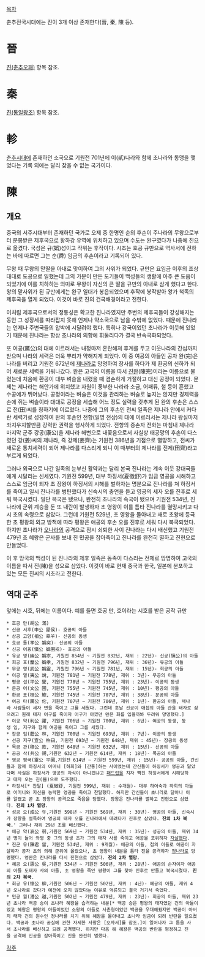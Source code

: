 [[목차]]

춘추전국시대에는 진이 3개 이상 존재한다(晉, 秦, 陳 등).

= 晉 =
[[진(춘추오패)]] 항목 참조.

= 秦 =
[[진(통일왕조)]] 항목 참조.

= 軫 =
[[춘추시대]]에 존재하던 소국으로 기원전 701년에 이(貳)나라와 함께 초나라와 동맹을 맺었다는 기록 외에는 달리 찾을 수 없는 국가이다.

= 陳 =
== 개요 ==
중국의 서주시대부터 존재하던 국가로 오제 중 한명인 순의 후손이 주나라의 무왕으로부터 분봉받은 제후국으로 황하강 유역에 위치하고 있으며 수도는 완구였다가 나중에 진으로 옮겼다. 국성은 규(嬀)성이고 작위는 후작이다. 시조는 호공 규만으로 역사서에 전하는 바에 따르면 그는 순(舜) 임금의 후손이라고 기록되어 있다. 

무왕 때 무왕의 맏딸을 아내로 맞이하여 그의 사위가 되었다. 규만은 요임금 이후의 조상 대대로 도공으로 일했는데 그의 가문이 만든 도기들이 백성들의 생활에 아주 큰 도움이 되었기에 이를 치하하는 의미로 무왕이 자신의 큰 딸을 규만의 아내로 삼게 했다고 한다. 왕의 맏사위가 된 규만에게는 완구 일대가 봉읍되었으며 후작에 봉작받아 왕가 척족의 제후국을 열게 되었다. 이것이 바로 진의 건국배경이라고 전한다.

이처럼 제후국으로서의 정통성은 확고한 진나라였지만 주변의 제후국들이 강성해지는 동안 그 성장세를 따라잡지 못해 언제나 약소국으로 남을 수밖에 없었다. 때문에 진나라는 언제나 주변국들의 압박에 시달려야 했다. 특히나 강국이었던 초나라가 이웃해 있었기 때문에 진나라는 항상 초나라의 의향에 휘둘리다가 결국 반속국화되었다.

또 여공(厲公)의 대에 이르러서는 내정마저 혼란해져 후계를 두고 이웃나라의 간섭까지 받으며 나라의 세력은 더욱 뿌리가 약해지게 되었다. 이 중 여공의 아들인 공자 완(完)은 나라를 버리고 기원전 672년에 [[제]]나라로 망명하여 장사를 하다가 제 환공의 신하가 되어 새로운 세력을 키워나갔다. 완은 고국의 이름을 따서 [[진완]](陳完)이라는 이름으로 불렸는데 처음에 환공이 대부 벼슬을 내렸을 때 겸손하게 거절하고 대신 공정이 되었다. 문제는 제나라는 해안가에 위치했고 자원이 풍부한 나라라 소금, 어패류, 철 등이 흔했고 수공예가 뛰어났다. 공정이라는 벼슬은 이것을 관리하는 벼슬로 높지는 않지만 경제력을 손에 쥐는 벼슬이라 대대로 공정을 세습해 어느 정도 실력을 갖추게 된 완의 후손은 스스로 전(田)씨를 칭하기에 이르렀다. 나중에 그의 후손인 전씨 일족은 제나라 안에서 커다란 세력가로 성장하여 완의 후손인 전항(일명 전상)의 대에 이르러서는 제나라 왕실마저 좌지우지할만큼 강력한 권력을 행사하게 되었다. 전항의 증손자 전화는 마침내 제나라 마지막 군주 강공(康公)을 제나라 해변으로 내쫓음으로서 사실상 태공망의 후손이 다스렸던 강(姜)씨의 제나라, 즉 강제(姜齊)는 기원전 386년을 기점으로 멸망하고, 전씨가 새로운 통치세력이 되어 제나라를 다스리게 되니 이 때부터의 제나라를 전제(田齊)라고 부르게 되었다.

그러나 외국으로 나간 일족의 눈부신 활약과는 달리 본국 진나라는 계속 이웃 강대국들에게 시달리는 신세였다. 기원전 599년, 대부 하징서(夏徵舒)가 임금 영공을 시해하고 스스로 임금이 되자 초 장왕이 하징서의 시해를 벌하자는 명분으로 진나라를 쳐 하징서를 죽이고 일시 진나라를 병탄했다가 신숙시의 충언을 듣고 영공의 세자 오를 진후로 세워 복국시켰다. 일단 복국은 됐으나, 완전히 초나라의 속국이 됐으며 기원전 534년, 진나라에 군위 계승을 둔 또 내란이 발생하자 초 영왕이 이를 틈타 진나라를 멸망시키고  다시 초의 속령으로 삼았다. 그런데 기원전 529년, 초 영왕을 몰아내고 새로 초왕에 등극한 초 평왕의 외교 방책에 따라 평왕은 애공의 후손 오를 진후로 세워 다시 복국되었다. 하지만 초나라가 [[오]]나라의 공격으로 잠시 쇠퇴한 사이 진나라는 다시 배신했고 기원전 479년 초 혜왕은 군사를 보내 진 민공을 잡아죽이고 진나라를 완전히 멸하고 진현으로 만들었다.

이 후 망국의 백성이 된 진나라의 제후 일족은 동족이 다스리는 전제로 망명하여 고국의 이름을 따서 진(陳)을 성으로 삼았다. 이것이 바로 현재 중국과 한국, 일본에 분포하고 있는 모든 진씨의 시초라고 전한다.

== 역대 군주 ==
앞에는 시호, 뒤에는 이름이다. 예를 들면 호공 만, 호이라는 시호를 받은 공작 규만

 * 호공 만(胡公 滿)
 * 신공 서후(申公 犀侯)- 호공의 아들
 * 상공 고양(相公 皋羊)- 신공의 동생
 * 효공 돌(孝公 嬀突)- 신공의 아들
 * 신공 어융(愼公 嬀圉戎)- 효공의 아들
 * 유공 영(幽公 嬀寧, 기원전 854년 ~ 기원전 832년, 재위 : 22년)- 신공(愼公)의 아들
 * 희공 효(釐公 嬀孝, 기원전 832년 ~ 기원전 796년, 재위 : 36년)- 유공의 아들
 * 무공 영(武公 嬀靈, 기원전 796년 ~ 기원전 781년, 재위 : 15년)- 희공의 아들
 * 이공 열(夷公 說, 기원전 781년 ~ 기원전 778년, 재위 : 3년)- 무공의 아들
 * 평공 섭(平公 燮, 기원전 778년 ~ 기원전 755년, 재위 : 23년)- 이공의 동생
 * 문공 어(文公 圉, 기원전 755년 ~ 기원전 745년, 재위 : 10년)- 평공의 아들
 * 환공 포(桓公 鮑, 기원전 745년 ~ 기원전 707년, 재위 : 38년)- 문공의 아들
 * 여공 타(厲公 佗, 기원전 707년 ~ 기원전 706년, 재위 : 1년)- 환공의 아들, 채나라 사람들이 세자 면을 죽이고 그를 세웠다. 그런데 훗날 선공이 애첩의 아들 관을 태자로 삼으려고 원래 태자 어구를 죽이자 어구가 아꼈던 완은 화를 입을까봐 두려워 망명했다.] 
 * 이공 약(利公 躍, 기원전 706년 ~ 기원전 700년, 재위 : 6년)- 여공의 동생, 동생 임, 저구와 함께 여공을 죽이고 그를 세웠다.
 * 장공 임(莊公 林, 기원전 700년 ~ 기원전 693년, 재위 : 7년)- 이공의 동생
 * 선공 저구(宣公 杵臼, 기원전 693년 ~ 기원전 648년, 재위 : 45년)- 장공의 동생
 * 목공 관(穆公 款, 기원전 648년 ~ 기원전 632년, 재위 : 15년)- 선공의 아들
 * 공공 삭(共公 朔,기원전 632년 ~ 기원전 614년, 재위 : 18년)- 목공의 아들
 * 영공 평국(靈公 平國,기원전 614년 ~ 기원전 599년, 재위 : 15년)- 공공의 아들, 간신들과 함께 하징서의 어머니 [하희]와 [간통]하는 사이였는데 간신들이 하징서가 영공과 닮았다며 사실은 하징서가 영공의 자식이 아니겠냐고 [[패드립]]을 치자 빡친 하징서에게 시해당하고 태자 오는 진(晉)으로 도주했다.
 * 하징서[* 찬탈] (夏徵舒, 기원전 599년, 재위 : 수개월)- 대부 하어숙과 하희의 아들로 어머니와 자신을 농락한 영공을 죽이고 찬탈했다. 하지만 간신들이 초나라로 달아나 이를 알렸고 곧 초 장왕의 공격으로 죽음을 당했다. 장왕은 진나라를 멸하고 진현으로 삼았다. '''진의 1차 멸망'''.
 * 성공 오(成公 午,기원전 598년 ~ 기원전 569년, 재위 : 30년)- 영공의 아들, 신숙시가 장왕을 설득하여 영공의 태자 오를 진나라에서 데려다가 진후로 삼았다. '''진의 1차 복국.'''' 그러나 재위 29년 초를 배신했다.
 * 애공 약(哀公 弱,기원전 569년 ~ 기원전 534년, 재위 : 35년)- 성공의 아들, 재위 34년 병이 들어 와병 중 그의 동생 초가 그의 태자 사를 죽이고 애공을 포위하자 [[자살]]했다.
 * 진군 유(陳君 留, 기원전 534년, 재위 : 9개월)- 애공의 아들, 첩의 아들로 애공이 자살하자 공자 초의 의해 군위에 올랐으나, 초 영왕이 내분을 틈타 진을 공격하자 [[정]]나라로 망명했다. 영완은 진나라를 다시 진현으로 삼았다. '''진의 2차 멸망'''.
 * 혜공 오(惠公 吳,기원전 534년 ~ 기원전 506년, 재위 : 28년)- 애공의 손자이자 애공의 아들 도태자 사의 아들, 초 영왕을 죽인 평왕이 그를 찾아 진후로 만들고 복국시켰다. '''진의 2차 복국'''.
 * 회공 유(懷公 柳,기원전 506년 ~ 기원전 502년, 재위 : 4년)- 혜공의 아들, 재위 4년 오나라로 갔다가 예전에 오지 않았다는 이유로 억류되고 결국 거기서 죽었다.
 * 민공 월(湣公 越,기원전 502년 ~ 기원전 479년, 재위 : 23년)- 회공의 아들, 재위 23년 초나라 백공 승이 초나라 혜왕을 습격하는 내분[* 백공 승은 평왕의 태자였던 건의 아들이었고 혜왕은 평왕의 아들이었던 소왕의 아들로 사촌형이었던 백공을 우대해줬지만 백공이 아버지 태자 건의 원수인 정나라를 치기 위해 혜왕을 몰아내고 초나라 임금이 되려 반란을 일으켰다. 백공과 초나라 공실에 관한 자세한 사항은 [오자서]를 참조.]이 일어나자 그 틈을 사서 초나라를 배신하고 되려 공격했다. 하지만 다음 해 혜왕은 백공의 반란을 평정하고 진을 공격해 민공을 잡아죽이고 진을 완전히 멸했다.

[[각주]]
